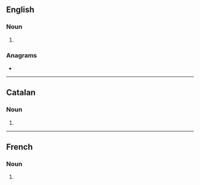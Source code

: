 {{also|MILs|Mils|mīls|mīļš}}
==English==

===Noun===
{{head|en|noun plural form}}

# {{plural of|mil|lang=en}}

===Anagrams===
* {{anagrams|en|MSIL|SMIL|Slim|misl|slim}}

----

==Catalan==

===Noun===
{{head|ca|noun form}}

# {{plural of|mil|lang=ca}}

----

==French==

===Noun===
{{head|fr|noun plural form|g=?}}

# {{plural of|mil|lang=fr}}